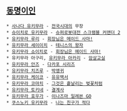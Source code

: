 == [[동명이인]] ==
 * [[사나다 유키무라]] - [[전국시대]]의 무장
 * [[슈이치로 유키무라]] - [[슈퍼로봇대전 스크램블 커맨더 2]]
 * [[유키무라 루리]] - [[회장님은 메이드 사마!]]
 * [[유키무라 세이이치]] - [[테니스의 왕자]]
 * [[유키무라 쇼이치로]] - [[회장님은 메이드 사마!]]
 * 유키무라 아구리, [[유키무라 아카리]] - [[암살교실]]
 * [[유키무라 안즈]] - [[다카포 시리즈]]
 * [[유키무라 치즈루]] - [[박앵귀]]
 * [[유키무라 케이코]] - [[유유백서]]
 * [[유키무라 코마치]] - [[그것은 흩날리는 벚꽃처럼]]
 * [[유키무라 토키네]] - [[결계사]]
 * [[유키무라 효우가]] - [[이나즈마 일레븐 GO]]
 * [[쿠스노키 유키무라]] - [[나는 친구가 적다]]
